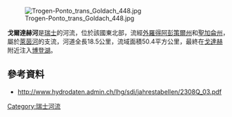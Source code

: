 {{Coord|47.48973|N|9.47778|E|display=title}}
[[Image:Trogen-Ponto_trans_Goldach_448.jpg|right]]

'''戈爾達赫河'''是[[瑞士|瑞士]]的河流，位於該國東北部，流經[[外羅得阿彭策爾州|外羅得阿彭策爾州]]和[[聖加侖州|聖加侖州]]，屬於[[萊茵河|萊茵河]]的支流，河道全長18.5公里，流域面積50.4平方公里，最終在[[戈達赫|戈達赫]]附近注入[[博登湖|博登湖]]。

==參考資料==
* http://www.hydrodaten.admin.ch/lhg/sdi/jahrestabellen/2308Q_03.pdf {{Wayback|url=http://www.hydrodaten.admin.ch/lhg/sdi/jahrestabellen/2308Q_03.pdf |date=20210114040926 }}

{{Switzerland-geo-stub}}
[[Category:瑞士河流|Category:瑞士河流]]